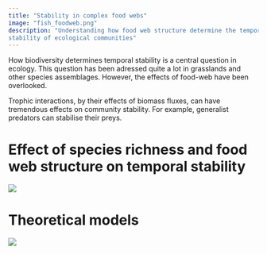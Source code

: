 ```yaml
---
title: "Stability in complex food webs"
image: "fish_foodweb.png"
description: "Understanding how food web structure determine the temporal
stability of ecological communities"
---
```


How biodiversity determines temporal stability is a central question in
ecology. This question has been adressed quite a lot in grasslands and other
species assemblages. However, the effects of food-web have been overlooked.

Trophic interactions, by their effects of biomass fluxes, can have tremendous
effects on community stability. For example, generalist predators can stabilise
their preys.

# Effect of species richness and food web structure on temporal stability

![](fig1cd_final.png)

# Theoretical models

![](smallmodule_stoc_model.png)


